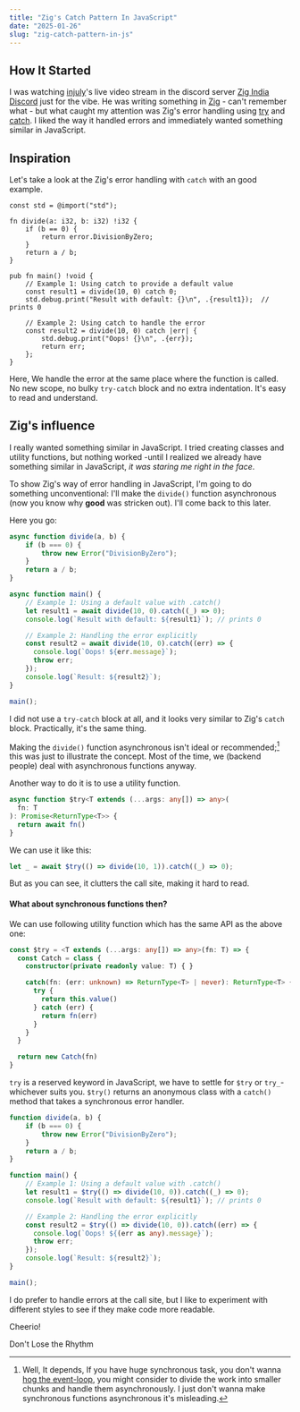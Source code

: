 ```yaml
---
title: "Zig's Catch Pattern In JavaScript"
date: "2025-01-26"
slug: "zig-catch-pattern-in-js"
---
```


## How It Started

I was watching [injuly](https://injuly.in/)'s live video stream in the discord server [Zig India Discord](https://discord.gg/BwGez7Js) just for the vibe.
He was writing something in [Zig](https://ziglang.org/) - can't remember what - but what caught my attention was
Zig's error handling using [try](https://ziglang.org/documentation/master/#try) and [catch](https://ziglang.org/documentation/master/#catch).
I liked the way it handled errors and immediately wanted something similar in JavaScript.

## Inspiration


Let's take a look at the Zig's error handling with `catch` with an <RoughNotation 
    type="strike-through" 
    color="#9E7B5F" 
    show={true} 
    strokeWidth={2} 
    iterations={3} 
    animate={false}>good</RoughNotation> example.

```zig
const std = @import("std");

fn divide(a: i32, b: i32) !i32 {
    if (b == 0) {
        return error.DivisionByZero;
    }
    return a / b;
}

pub fn main() !void {
    // Example 1: Using catch to provide a default value
    const result1 = divide(10, 0) catch 0;
    std.debug.print("Result with default: {}\n", .{result1});  // prints 0

    // Example 2: Using catch to handle the error
    const result2 = divide(10, 0) catch |err| {
        std.debug.print("Oops! {}\n", .{err});
        return err;
    };
}
```

Here, We handle the error at the same place where the function is called.
No new scope, no bulky `try-catch` block and no extra indentation. It's easy to read and understand.

## Zig's influence
I really wanted something similar in JavaScript. I tried creating classes and utility functions, but nothing worked
-until I realized we already have something similar in JavaScript, *it was staring me right in the face*.


To show Zig's way of error handling in JavaScript, I'm going to do something unconventional: 
 I'll make the `divide()` function asynchronous (now you know why **good** was stricken out). I'll come back to this later.


Here you go:
```typescript
async function divide(a, b) {
    if (b === 0) {
        throw new Error("DivisionByZero");
    }
    return a / b;
}

async function main() {
    // Example 1: Using a default value with .catch()
    let result1 = await divide(10, 0).catch((_) => 0);
    console.log(`Result with default: ${result1}`); // prints 0

    // Example 2: Handling the error explicitly
    const result2 = await divide(10, 0).catch((err) => {
      console.log(`Oops! ${err.message}`);
      throw err;
    });
    console.log(`Result: ${result2}`);
}

main();
```
I did not use a `try-catch` block at all, and it looks very similar 
to Zig's `catch` block. Practically, it's the same thing.


Making the `divide()` function asynchronous isn't ideal or recommended;[^1] this was just to illustrate the concept.
Most of the time, we (backend people) deal with asynchronous functions anyway.

Another way to do it is to use a utility function.
```typescript
async function $try<T extends (...args: any[]) => any>(
  fn: T
): Promise<ReturnType<T>> {
  return await fn()
}
```

We can use it like this:
````typescript
let _ = await $try(() => divide(10, 1)).catch((_) => 0);
````

But as you can see, it clutters the call site, making it hard to read.

#### What about synchronous functions then?

We can use following utility function which has the same API as the above one:

```typescript
const $try = <T extends (...args: any[]) => any>(fn: T) => {
  const Catch = class {
    constructor(private readonly value: T) { }

    catch(fn: (err: unknown) => ReturnType<T> | never): ReturnType<T> {
      try {
        return this.value()
      } catch (err) {
        return fn(err)
      }
    }
  }

  return new Catch(fn)
}
```

`try` is a reserved keyword in JavaScript, we have to settle for `$try` or `try_`-whichever suits you.
`$try()` returns an anonymous class with a `catch()` method that takes a synchronous error handler.

```typescript
function divide(a, b) {
    if (b === 0) {
        throw new Error("DivisionByZero");
    }
    return a / b;
}

function main() {
    // Example 1: Using a default value with .catch()
    let result1 = $try(() => divide(10, 0)).catch((_) => 0);
    console.log(`Result with default: ${result1}`); // prints 0

    // Example 2: Handling the error explicitly
    const result2 = $try(() => divide(10, 0)).catch((err) => {
      console.log(`Oops! ${(err as any).message}`);
      throw err;
    });
    console.log(`Result: ${result2}`);
}

main();
```

I do prefer to handle errors at the call site, but I like to experiment with different styles to see if they make code more readable.

Cheerio!

<p style={{ 
    marginTop: '64px', 
    color: '#666666', 
    textAlign: 'center', 
    fontStyle: 'italic' 
}}>
  Don't Lose the Rhythm
</p>


[^1]: Well, It depends, If you have huge synchronous task, you don't wanna [hog the
    event-loop](https://nodejs.org/en/learn/asynchronous-work/dont-block-the-event-loop), you might consider to divide the work into smaller chunks and
    handle them asynchronously. I just don't wanna make synchronous functions
    asynchronous it's misleading.
